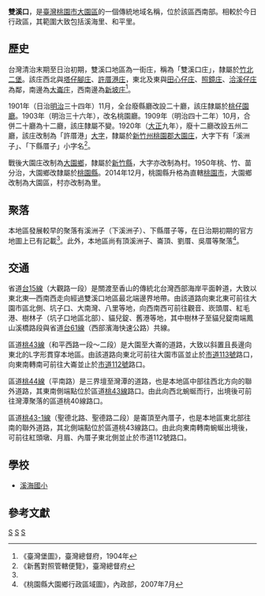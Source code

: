 {{noteTA　
|1 = zh-cn:庄; zh-hk:庄; zh-tw:庄;
}}
'''雙溪口'''，是[[臺灣|臺灣]][[桃園市|桃園市]][[大園區|大園區]]的一個傳統地域名稱，位於該區西南部。相較於今日行政區，其範圍大致包括溪海里、和平里。

==歷史==
台灣清治末期至日治初期，雙溪口地區為一街庄，稱為「雙溪口庄」，隸屬於[[竹北二堡|竹北二堡]]。該庄西北與[[塔仔腳庄|塔仔腳庄]]、[[許厝港庄|許厝港庄]]，東北及東與[[田心子_(桃園市大園區)|田心仔庄]]、[[照鏡庄|照鏡庄]]、[[洽溪仔庄|洽溪仔庄]]為鄰，南邊為[[大崙_(桃園市)|大崙庄]]，西南邊為[[新坡_(臺灣)|新坡庄]]<ref name="臺灣堡圖">《臺灣堡圖》，臺灣總督府，1904年</ref>。

1901年（日治[[明治|明治]]三十四年）11月，全台廢縣廳改設二十廳，該庄隸屬於[[桃仔園廳|桃仔園廳]]。1903年（明治三十六年），改名桃園廳。1909年（明治四十二年）10月，合併二十廳為十二廳，該庄隸屬不變。1920年（[[大正|大正]]九年），廢十二廳改設五州二廳，該庄改制為「許厝港」[[大字|大字]]，隸屬於[[新竹州|新竹州]][[桃園郡|桃園郡]][[大園庄|大園庄]]，大字下有「溪洲子」、「下縣厝子」小字名<ref>《新舊對照管轄便覽》，臺灣總督府</ref>。

戰後大園庄改制為[[大園鄉|大園鄉]]，隸屬於[[新竹縣|新竹縣]]，大字亦改制為村。1950年桃、竹、苗分治，大園鄉改隸屬於[[桃園縣|桃園縣]]。2014年12月，桃園縣升格為直轄[[桃園市|桃園市]]，大園鄉改制為大園區，村亦改制為里。

==聚落==
本地區發展較早的聚落有溪洲子（下溪洲子）、下縣厝子等，在日治期初期的官方地圖上已有記載<ref name="臺灣堡圖"/>。此外，本地區尚有頂溪洲子、崙頂、劉厝、吳厝等聚落<ref>《桃園縣大園鄉行政區域圖》，內政部，2007年7月</ref>。

==交通==
省道[[台15線|台15線]]（大觀路一段）是關渡至香山的傳統北台灣西部海岸平面幹道，大致以東北東—西南西走向經過雙溪口地區最北端邊界地帶。由該道路向東北東可前往大園市區北側、坑子口、大南灣、八里等地，向西南西可前往觀音、崁頭厝、紅毛港、樹林子（坑子口地區北部）、貓兒錠、舊港等地，其中樹林子至貓兒錠南端鳳山溪橋路段與省道[[台61線|台61線]]（西部濱海快速公路）共線。

區道[[桃43線|桃43線]]（和平西路一段～二段）是大園至大崙的道路，大致以斜置且長邊向東北的L字形貫穿本地區。由該道路向東北可前往大園市區並止於[[市道113號|市道113號]]路口，向東南轉南可前往大崙並止於[[市道112號|市道112號]]路口。

區道[[桃44線|桃44線]]（平南路）是三界壇至灣潭的道路，也是本地區中部往西北方向的聯外道路，其東南側端點位於區道[[桃43線|桃43線]]路口。由此向西北蜿蜒而行，出境後可前往灣潭聚落的區道桃40線路口。

區道[[桃43-1線|桃43-1線]]（聖德北路、聖德路二段）是崙頂至內厝子，也是本地區東北部往南的聯外道路，其北側端點位於區道桃43線路口。由此向東南轉南蜿蜒出境後，可前往紅頭墩、月眉、內厝子東北側並止於市道112號路口。

==學校==
*[[溪海國小|溪海國小]]

==參考文獻==
{{reflist}}

{{桃園郡}}

[[Category:大園區地名|S]]
[[Category:大園庄大字|S]]
[[Category:竹北二堡|S]]